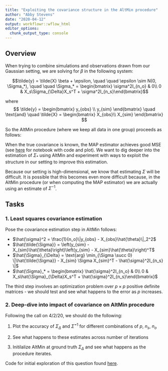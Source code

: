 ```yaml
---
title: "Exploiting the covariance structure in the AltMin procedure"
author: "Abby Stevens"
date: "2020-04-12"
output: workflowr::wflow_html
editor_options:
  chunk_output_type: console
---
```


## Overview

When trying to combine simulations and observations drawn from our Gaussian setting, we are solving for $\beta$ in the following system:

$$\tilde{y} = \tilde{X} \beta + \epsilon, \quad \quad \epsilon 
\sim N(0, \Sigma_*), \quad \quad \Sigma_* = \begin{bmatrix}
\sigma^2I_{n_o} & 0\\
0 & X_s\Sigma_{\Delta}X_s^T + \sigma^2I_{n_s}\end{bmatrix}$$


where $$ \tilde{y} = \begin{bmatrix}
y_{obs} \\
y_{sim}
\end{bmatrix} \quad \text{and} \quad \tilde{X} = \begin{bmatrix}
X_{obs}\\
X_{sim}
\end{bmatrix}
$$

So the AltMin procedure (where we keep all data in one group) proceeds as follows:


\begin{align*}
\hat{\Sigma}_{(t+1)} &= \left(\tilde{y} - \tilde{X} \hat{\theta}_{(t)}\right) \left(\tilde{y} - \tilde{X} \hat{\theta}_{(t)}\right)^T \\

\hat{\theta}_{(t+1)} &= arg\min_{\theta \in \mathbb{R}^p} \frac{1}{2}\| \hat{\Sigma}_{(t+1)}^{-\frac{1}{2}}(\tilde{y} - \tilde{X}\theta)\|_2^2 \quad \text{s.t.} \quad f(\theta) \leq \lambda
\end{align*}

When the true covariance is known, the MAP estimator achieves good MSE (see [here](map_compare.html) for notebook with code and plot). We want to dig deeper into the estimation of $\Sigma_*$ using AltMin and experiment with ways to exploit the structure in our setting to improve this estimation.

Because our setting is high-dimensional, we know that estimating $\Sigma$ will be difficult. It is possible that this becomes even more difficult because, in the AltMin procedure (or when computing the MAP estimator) we are actually using an estimate of $\Sigma^{-1}$. 

## Tasks

### 1. Least squares covariance estimation
Pose the covariance estimation step in AltMin follows: 


+ $\hat{\sigma}^2 = \frac{1}{n_o}\|y_{obs} - X_{obs}\hat{\theta}\|_2^2$
+ $\hat{\tilde{\Sigma}} = \left(y_{sim} - X_{sim}\hat{\theta}\right)\left(y_{sim} - X_{sim}\hat{\theta}\right)^T$
+ $\hat{\Sigma}_{\Delta} = \text{arg} \min_{\Sigma \succ 0} \|\hat{\tilde{\Sigma}} - X_{sim} \Sigma X_{sim}^T - \hat{\sigma}^2I_{n_s} \|$
+ $\hat{\Sigma}_* = \begin{bmatrix}
\hat{\sigma}^2I_{n_o} & 0\\
0 & X_s\hat{\Sigma}_{\Delta}X_s^T + \hat{\sigma}^2I_{n_s}\end{bmatrix}$

The third step involves an optimization problem over $p \times p$ positive definite matrices - we should test and see what happens to the error as $p$ increases.

### 2. Deep-dive into impact of covariance on AltMin procedure
Following the call on 4/2/20, we should do the following:

1. Plot the accuracy of $\Sigma_{\Delta}$ and $\tilde{\Sigma}^{-1}$ for different combinations of $p$, $n_s$, $n_o$

2. See what happens to these estimates across number of iterations
3. Initilalize AltMin at ground truth $\Sigma_{\Delta}$ and see what happens as the procedure iterates.

Code for initial exploration of this question found [here](covariance_explorations.html).




